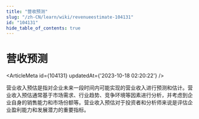 ```yaml
---
title: "营收预测"
slug: "/zh-CN/learn/wiki/revenueestimate-104131"
id: "104131"
hide_table_of_contents: true
---
```



# 营收预测

<ArticleMeta id={104131} updatedAt={'2023-10-18 02:20:22'} />
<div className='border-solid border-b border-t-0 my-4 border-[var(--ifm-color-gray-300)]' />

营业收入预估是指对企业未来一段时间内可能实现的营业收入进行预测和估计。营业收入预估通常基于市场需求、行业趋势、竞争环境等因素进行分析，并考虑到企业自身的销售能力和市场份额等。营业收入预估对于投资者和分析师来说是评估企业盈利能力和发展潜力的重要指标。
